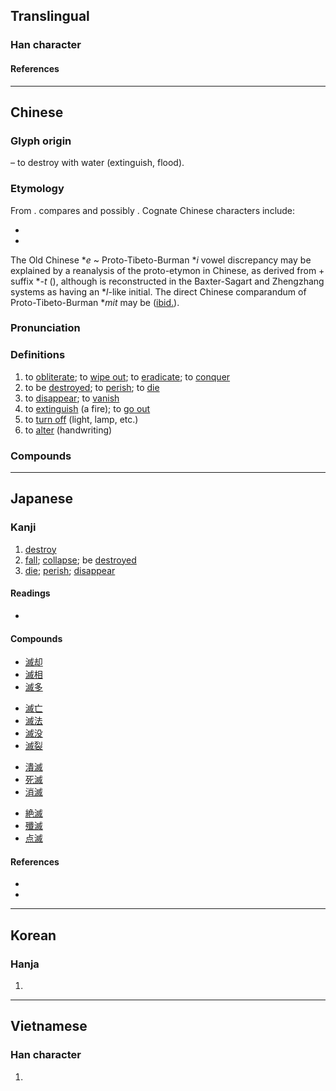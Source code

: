{{character info/new}}
{{also|灭}}
==Translingual==

===Han character===
{{Han char|rn=85|rad=水|as=10|sn=13|four=33150|canj=EIHF|ids=⿰氵烕}}

====References====
{{Han ref|kx=0642.010|dkj=18008|dj=1049.090|hdz=31696.090|uh=6EC5}}

----

==Chinese==
{{zh-forms|s=灭}}

===Glyph origin===
{{Han etym}}
{{Han compound|水|alt1=氵|t1=water|烕|c1=s|c2=p|ls=psc}} – to destroy with water (extinguish, flood).

===Etymology===
From {{inh|zh|sit-pro|*s-miːt||to extinguish; to shut abruptly; to wink; to blink; to die}}. {{zh-ref|Matisoff}} compares {{cog|my|မှိတ်||(''of eyes'') to close; (''of light'') to put out, to switch off}} and possibly {{cog|bo|མེད||to not exist}}. Cognate Chinese characters include:

* {{och-l|烕|to destroy; to cause destruction}}
* {{och-l|蔑|to destroy}}

The Old Chinese *''e'' ~ Proto-Tibeto-Burman *''i'' vowel discrepancy may be explained by a reanalysis of the proto-etymon in Chinese, as derived from {{och-l|隳|tr=*hmai|to destroy}} + suffix *''-t'' ({{zh-ref|Schuessler, 2009}}), although {{zh-l|*隳}} is reconstructed in the Baxter-Sagart and Zhengzhang systems as having an *''l''-like initial. The direct Chinese comparandum of Proto-Tibeto-Burman *''mit'' may be {{och-l|沒|to disappear; to die; to perish in water}} ([[ibid.]]).

===Pronunciation===
{{zh-pron
|m=miè
|c=mit6
|h=pfs=me̍t
|md=miĕk
|mn=bia̍t
|w=5miq
|mc=y
|oc=y
|cat=v
}}

===Definitions===
{{zh-hanzi}}

# to [[obliterate]]; to [[wipe out]]; to [[eradicate]]; to [[conquer]]
# to be [[destroyed]]; to [[perish]]; to [[die]]
# to [[disappear]]; to [[vanish]]
# to [[extinguish]] (a fire); {{lb|zh|of light or fire}} to [[go out]]
# to [[turn off]] (light, lamp, etc.)
# to [[alter]] (handwriting)

===Compounds===
{{zh-der|滅頂|滅火|滅火彈|滅火器|滅跡|滅絕|滅口|滅門|滅亡|滅種|滅族|剗滅|前功盡滅|七滅諍法|剿滅|不生不滅|不滅|俱滅|夷滅|一滅行|劘滅|堙滅|不可磨滅|息滅|忽明忽滅|大義滅親|勦滅|幻滅|徇公滅私|失滅|屠滅|寖微寖滅|寂滅|以公滅私|假途滅虢|吞滅|埃滅|全軍覆滅|天誅地滅|欺師滅祖|滅茬|滅頂之災|柴毀滅性|滅性|懷刺漫滅|朝榮夕滅|消滅時效|滅相|明滅|澌滅|滅不個|殲滅戰|打滅|毀形滅性|灰飛煙滅|磨滅|潰滅|滅音器|殲滅|滅火沙|滅典|撲滅|煙消火滅|淹滅|烹滅|抹滅|滅罪修因|滅趾|滅門之禍|消滅殆盡|萬古不滅|殺人滅跡|磨踵滅頂|漫滅|破滅|消滅|泯滅|相滅相生|滅度|摩滅|毀滅|消聲滅跡|滅此朝食|滅菌|熄滅|殄滅|殞身滅命|滅沒|灰滅|擊滅|滅門血案|滅門絕戶|滅裂|滅良心|滅絕人性|滅紀|滅盡|滅族之禍|湮滅|滅國弒君|消滅淨盡|毀屍滅跡|毀不滅性|濤生雲滅|火滅煙消|滅私奉公|永不磨滅|滅景|殺人滅口|虢滅虞亡|鹵莽滅裂|絕滅|隕滅|變滅|興滅舉廢|翳滅|韜光滅跡|覆宗滅祀|翦滅|長生不滅|輻射滅菌|自取滅亡|誅滅|興滅繼絕|身名俱滅|自生自滅|覆滅|崩滅}}

{{zh-cat|Elementary}}

----

==Japanese==

===Kanji===
{{ja-kanji|grade=c|rs=水10}}

# [[destroy]]
# [[fall]]; [[collapse]]; be [[destroyed]]
# [[die]]; [[perish]]; [[disappear]]

====Readings====
* {{ja-readings|goon=[[めち]] (mechi), [[めつ]] (metsu)|kanon=[[べつ]] (betsu)|kun=[[ほろびる]] (horobiru), [[ほろぼす]] (horobosu)}}

====Compounds====
{{top4}}
* [[滅却]]
* [[滅相]]
* [[滅多]]
{{mid4}}
* [[滅亡]]
* [[滅法]]
* [[滅没]]
* [[滅裂]]
{{mid4}}
* [[潰滅]]
* [[死滅]]
* [[消滅]]
{{mid4}}
* [[絶滅]]
* [[殲滅]]
* [[点滅]]
{{bottom}}

====References====
* {{S-JIS|96C5}}
* {{JIS|4C47}}

----

==Korean==

===Hanja===
{{ko-hanja|hangeul=멸|eumhun=|rv=myeol|mr=myŏl|y=myel}}

# {{defn|lang=ko|sort=水10}}

----

==Vietnamese==

===Han character===
{{vi-hantu|[[diệt]], [[dột]], [[riết]]|rs=水10}}

# {{defn|lang=vi}}
